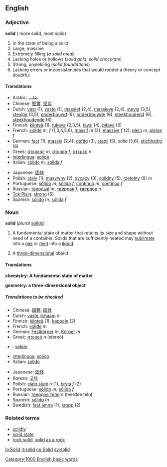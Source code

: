 ==English==

===Adjective===
'''solid''' ({{compare}} more solid, {{super}} most solid)

#In the state of being a solid
#Large, massive
#Extremely filling (''a solid meal'')
#Lacking holes or hollows (''solid gold'', ''solid chocolate'')
#Strong, unyielding (''solid foundations'')
#Lacking errors or inconsistencies that would render a theory or concept doubtful

====Translations====
{{Top}}
*Arabic: صُلب.
*Chinese: [[堅實]], [[坚实]]
*Dutch: [[vast]] (1), [[vaste]] (1), [[massief]] (2,4), [[massieve]] (2,4), [[stevig]] (3,5), [[stevige]] (3,5), [[onderbouwd]] (6), [[onderbouwde]] (6), [[steekhoudend]] (6), [[steekhoudende]] (6)
*Finnish: [[kiinteä]] (1), [[tukeva]] (2,3,5), [[täysi]] (4), [[pitävä]] (6)
*French: [[solide]] ''m, f'' (1,3,4,5,6), [[massif]] ''m'' (2), [[massive]] ''f'' (2), [[plein]] ''m'', [[pleine]] ''f''
*German: [[fest]] (1), [[massiv]] (2,4), [[deftig]] (3), [[stabil]] (5), solid (5,6), [[stichhaltig]] (6)
*Greek: [[:el:στερεός|στερεός]] ''m'', [[:el:στερεός|στερεά]] ''f'', [[:el:στερεός|στερεό]] ''n''
*[[Interlingua]]: [[solide]]
*Italian: [[solido]] ''m'', [[solida]] ''f''

{{Mid}}
*Japanese: [[固体]]
*Polish: [[stały]] (1), [[masywny]] (2), [[sycący]] (3), [[solidny]] (5), [[rzetelny]] (6) ''m''
*Portuguese: [[sólido]] ''m'', [[sólida]] ''f'', [[contínuo]] ''m'', [[contínua]] ''f''
*Russian: [[твердый]] ''m'', [[твердая]] ''f'', [[твердое]] ''n''
*[[Tok Pisin]]: [[strong]] (5)
*Spanish: [[sólido]] ''m'', [[sólida]] ''f''
{{Bottom}}

===Noun===
'''solid''' (''plural'' [[solids]])

# {{chemistry}} A fundamental state of matter that retains its size and shape without need of a container.  Solids that are sufficiently heated may [[sublimate]] into a [[gas]] or [[melt]] into a [[liquid]].
#{{geometry}} A [[three-dimensional]] object

====Translations====
'''chemistry: A fundamental state of matter'''
{{top}}
{{mid}}
{{bottom}}

'''geometry: a three-dimensional object'''
{{top}}
{{mid}}
{{bottom}}

=====Translations to be checked=====
{{checktrans}}
{{Top}}
*Chinese: [[固體]], [[固体]]
*Dutch: [[vaste lichaam]] ''n''
*Finnish: [[kiinteä]] (1), [[kappale]] (2)
*French: [[solide]] ''m''
*German: [[Festkörper]] ''m'', [[Körper]] ''m''
*Greek: [[:el:στερεός|στερεό]] ''n'' (stereó)
* {{io}} : [[solido]]
*[[Interlingua]]: [[solido]]
*Italian: [[solido]]

{{Mid}}
*Japanese: [[固体]]
*Korean: [[고체]]
*Polish: [[ciało stałe]] ''n'' (1), [[bryła]] ''f'' (2)
*Portuguese: [[sólido]] ''m'', [[sólida]] ''f''
*Russian: [[твердое тело]] ''n'' (tverdoe telo)
*Spanish: [[sólido]] ''m''
*Swedish: [[fast ämne]] (1), [[kropp]] (2)
{{Bottom}}

===Related terms===
*[[solidly]]
*[[solid state]]
*[[rock solid]], [[solid as a rock]]


<!-- Categories -->
[[Category:1000 English basic words]]

[[io:Solid]]
[[it:solid]]
[[no:Solid]]
[[sv:solid]]